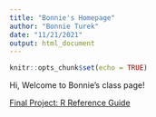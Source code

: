 ```yaml
---
title: "Bonnie's Homepage"
author: "Bonnie Turek"
date: "11/21/2021"
output: html_document
---
```


```r
knitr::opts_chunk$set(echo = TRUE)
```

Hi, Welcome to Bonnie's class page!

[Final Project: R Reference Guide](final_R_reference.html)